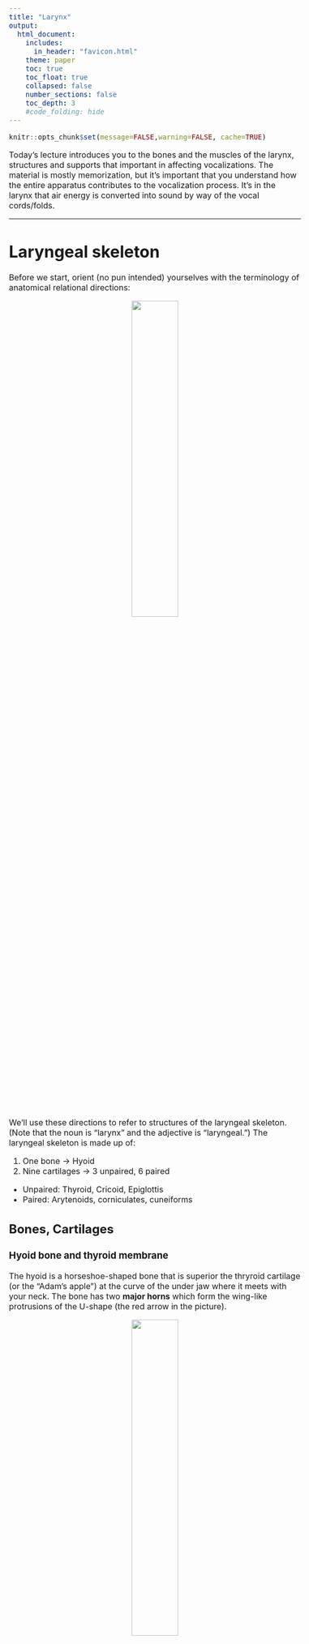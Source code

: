 ```yaml
---
title: "Larynx"
output:
  html_document:
    includes:
      in_header: "favicon.html"
    theme: paper
    toc: true
    toc_float: true
    collapsed: false
    number_sections: false
    toc_depth: 3
    #code_folding: hide
---
```

<style type="text/css">
  body{
  font-size: 12pt;
}
</style>

```r
knitr::opts_chunk$set(message=FALSE,warning=FALSE, cache=TRUE)
```

Today's lecture introduces you to the bones and the muscles of the larynx, structures and supports that important in affecting vocalizations. The material is mostly memorization, but it's important that you understand how the entire apparatus contributes to the vocalization process. It's in the larynx that air energy is converted into sound by way of the vocal cords/folds. 

----

# Laryngeal skeleton

Before we start, orient (no pun intended) yourselves with the terminology of anatomical relational directions:

<p align="center">
  <img src="images/anatomical_directions.jpg" width="40%" height="40%">
</p>
\

We'll use these directions to refer to structures of the laryngeal skeleton. (Note that the noun is "larynx" and the adjective is "laryngeal.") The laryngeal skeleton is made up of:

1. One bone $\rightarrow$ Hyoid
2. Nine cartilages $\rightarrow$ 3 unpaired, 6 paired
  + Unpaired: Thyroid, Cricoid, Epiglottis
  + Paired: Arytenoids, corniculates, cuneiforms

## Bones, Cartilages

### Hyoid bone and thyroid membrane

The hyoid is a horseshoe-shaped bone that is superior the thryroid cartilage (or the "Adam's apple") at the curve of the under jaw where it meets with your neck. The bone has two **major horns** which form the wing-like protrusions of the U-shape (the red arrow in the picture). 

<p align="center">
  <img src="images/hyoid.jpeg" width="40%" height="40%">
</p>
\

If you look closely at the picture above, there are two teeth like protrusions along the superior edge of the hyoid, called **minor horns** (blue arrow). The hyoid holds up the entire laryngeal structure with a membrane (**thyroid membrane)** that attaches to the major horns.

### Unpaired cartilages

#### Thyroid cartilage

Inferior the hyoid is the **thyroid cartilage**, which is the largest structure of the laryngeal skeleton. The thyroid cartilage is made up of two plate-like structures (*laminae*) that are joined in the front at the *thyroid angle* (the "Adam's apple"). The superior portion of the angle is v-shaped, and called the **thyroid notch**. The outer flanks (left and right laterals) of the thyroid have horn-like extensions called the **superior cornus**, which extend in a superior fashion, and the **inferior cornus** extending downwards, hence the name. The posterior portion of the thyroid is open, housing the vocal folds, which are attached to the inside of the thyroid, below the notch.

#### Cricoid cartilage

The **cricoid cartilage** is just inferior the thyroid cartilage and superior the first **tracheal ring**. The cricoid cartilage is shaped like a ring with a diameter simila to the trachea. There are several landmarks on the cricoid. The low, anterior cricoid arch provides a clearance for vocal folds that pass over that point. On the lateral surfaces of the cricoid are *articulator facets* which are the point of articulation for the inferior horns of the thyroid cartilage $\rightarrow$ the **cricothyroid joint**, which is the pivot point allowing rotation of the two structures. In between the thyroid and cricoid cartilages is the **cricothyroid membrane**, and similarly the **cricothracheal membrane** connects the cricoid to the first tracheal ring. For the most part, the names of the membranes are fairly transparent, as they are made up of the two structures being connected. 

All of these structures are pretty small! The cricoid cartilage is roughly the size of a loose ring around your little finger, and the trachea is between a 1/2" to 1" in diameter!

Check out this nice model of the [laryngeal skeleton](https://sketchfab.com/models/d777f9a0a29c4d588c2eba607e068a0a).

#### Epiglottis

The last unpaired cartilage is the **epiglottis**. This leaflike structure arises from the inner surface of the angle of the thyroid cartilage, just below the notch, attached by the *thyroepiglottic ligament*. The sides of the epiglottis are joined to the [**arytenoid cartilages**](Arytenoid cartilages) via the aryepiglottic folds. 

The epiglottis projects up beyond the larynx and above the hyoid bone and is attached to the root of the tongue. The epiglottis is attached to the hyoid bone via the hyoeppiglottic ligament. The epiglottis is covered with a mucous membrane and underneath are branches of the laryngeal nerve that conducts sensory information from the larynx.\

<p align="center">
  <img src="images/epiglottis.gif" width="50%" height="50%">
</p>
\

In rest position the epiglottis is upright, allowing air to enter the larynx. In the animation above, notice how the epiglottis folds down during swallowing, guiding food into the esophagus and not the trachea (choke).

### Paired cartilages

Three sets of cartilages come in pairs: the arytenoid, corniculates, and cuneiform cartilages. These are vitally important for phonation, as we will see. 

#### Arytenoid and corniculate cartilages

The **arytenoid cartilages** are perhaps the most important of the paired cartilages, located on the superior surface of the cricoid cartilage. They provide the mechanical structure allowing the onset and offset of vocal fold oscillation. It's easy to think of the arytenoids as being pyramidal in shape, each with four surfaces and two "processes" or extension/protrusions. 

The apex is the superior portion of the pyramid, on which rest the **corniculate cartilages**. So the corniculates sit on top of the arytenoids. The inferior surface of the arytenoids rests on the cricoid cartilage. Two processes are at opposite sides of arytenoids: the **vocal process** and the **muscular process**. The names tell you what their function is.

1. Vocal process: projects anteriorly toward the thyroid notch. The posterior portion of the vocal folds attach to the vocal process.
2. Muscular process: the point of attachment for muscles that adduct (pull in) and abduct (pull apart) the vocal folds

<p align="center">
  <img src="images/inhalation_arytenoid.gif" width="50%" height="50%">
</p>
\

<p align="center">
  <img src="images/arytenoid_processes.jpeg" width="40%" height="40%">
</p>
\

<iframe src="https://youtube.com/shorts/stYdR177L2Q?si=6sFCFJ7cfZi1hdgE" data-external= "1" > </iframe>

## Joints

The **cricothyroid joint** is the inflection point between the arytenoid and the superior portion of the cricoid. It lies between the inferior horns of the thyroid and the lateral aspect of the cricoid. These joints allow the thyroid cartilage to tilt downward toward the cricoid cartilage, or the cricoid cartilage to tilt up towards the thyroid cartilage. When the vocal fold elongate, through articulation via the cicothyroid, F~0~ is regulated. 

<p align="center">
  <img src="images/cricothyroid.jpeg" width="40%" height="40%">
</p>
\

The **cricoartytenoid joint** is between the base of the arytenoids and the superior surface of the posterior superior surface of the cricoid cartilage. The joint is involved in adduction and abduction of the vocal folds.

<p align="center">
  <img src="images/cricoarytenoid.jpeg" width="40%" height="40%">
</p>
\

## Valves

There are three sets of valves or openings in the larynx that regulate airflow in and out. The valves are all called folds, which are made of bundles of connective tissues and muscle fibers.

### Aryepiglottic folds

The **aryepiglottic folds** is the most superior valve in the larynx. They run from the sides of the epiglottis to the apex or superior portion of each arytenoid cartilage. They act as a sphincter (imagine a closing and widening in diameter inside a tube), contracting in a circular fashion pulling the epiglottis backwards and to close the entrance of the larynx during swallowing. 

<p align="center">
  <img src="images/aryepiglottic.jpeg" width="40%" height="40%">
</p>
\

### Ventricular folds

The **ventricular folds** are also called the *false vocal folds* and lie inferior the aryepiglottic folds and just above the true vocal folds. They close during swallowing and during effortful activities like lifting weights or childbirth. Between the false and true vocal folds is a gap called the **laryngeal ventricle** where mucous is secreted to keep the layrnx lubricated. The ventricular folds decrease the impedance and increase the amplitude of air escaping through the larynx. They (obviously) remain open during phonation (oscillation of true vocal folds).

### True vocal folds

When we refer to "vocal folds" we're actually talking about the **true vocal folds**, the terms are interchangeable. The tru nature of the vocal folds are very complex and beyond the scope of this course. They're made of many layers of muscle, and mucous membranes. The **thyroarytenoid muscle** forms the main mass of the vocal folds. The structure and biomechanics of the true vocal folds arise from the the activation of the various joints they are connected to as well as the layers of varying stiffnes of the folds themselves. All of these variables combine to give rise to an individual's unique "voice." 

<p align="center">
<iframe width="560" height="315" src="https://www.youtube.com/watch?v=v9Wdf-RwLcs" title="YouTube video player" frameborder="0" allow="accelerometer; autoplay; clipboard-write; encrypted-media; gyroscope; picture-in-picture" allowfullscreen></iframe>
</p>
